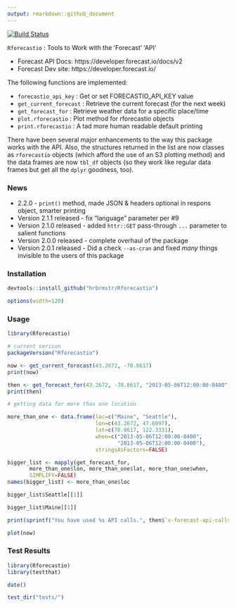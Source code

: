 ```yaml
---
output: rmarkdown::github_document
---
```

[![Build Status](https://travis-ci.org/hrbrmstr/Rforecastio.svg)](https://travis-ci.org/hrbrmstr/Rforecastio) 

`Rforecastio` : Tools to Work with the 'Forecast' 'API'

- Forecast API Docs: https://developer.forecast.io/docs/v2
- Forecast Dev site: https://developer.forecast.io/

The following functions are implemented:

- `forecastio_api_key` :	Get or set FORECASTIO_API_KEY value
- `get_current_forecast` : Retrieve the current forecast (for the next week)
- `get_forecast_for` : Retrieve weather data for a specific place/time
- `plot.rforecastio` : Plot method for rforecastio objects
- `print.rforecastio` : A tad more human readable default printing

There have been several major enhancements to the way this package works with the API. Also,
the structures returned in the list are now classes as `rforecastio` objects (which afford the 
use of an S3 plotting method) and the data frames are now `tbl_df` objects (so they work like
regular data frames but get all the `dplyr` goodness, too).

### News

- 2.2.0 - `print()` method, made JSON & headers optional in respons object, smarter printing
- Version 2.1.1 released - fix "language" parameter per #9
- Version 2.1.0 released - added `httr::GET` pass-through `...` parameter to salient functions
- Version 2.0.0 released - complete overhaul of the package
- Version 2.0.1 released - Did a check `--as-cran` and fixed _many_ things invisible to the users of this package

### Installation

```r
devtools::install_github("hrbrmstr/Rforecastio")
```

```r
options(width=120)
```

### Usage

```r
library(Rforecastio)

# current verison
packageVersion("Rforecastio")

now <- get_current_forecast(43.2672, -70.8617)
print(now)

then <- get_forecast_for(43.2672, -70.8617, "2013-05-06T12:00:00-0400", add_headers=TRUE)
print(then)

# getting data for more than one location

more_than_one <- data.frame(loc=c("Maine", "Seattle"),
                            lon=c(43.2672, 47.6097),
                            lat=c(70.8617, 122.3331),
                            when=c("2013-05-06T12:00:00-0400",
                                   "2013-05-06T12:00:00-0400"),
                            stringsAsFactors=FALSE)

bigger_list <- mapply(get_forecast_for, 
       more_than_one$lon, more_than_one$lat, more_than_one$when,
       SIMPLIFY=FALSE)
names(bigger_list) <- more_than_one$loc

bigger_list$Seattle[[1]]

bigger_list$Maine[[1]]

print(sprintf("You have used %s API calls.", then$`x-forecast-api-calls`))

plot(now)
```

### Test Results

```r
library(Rforecastio)
library(testthat)

date()

test_dir("tests/")
```

